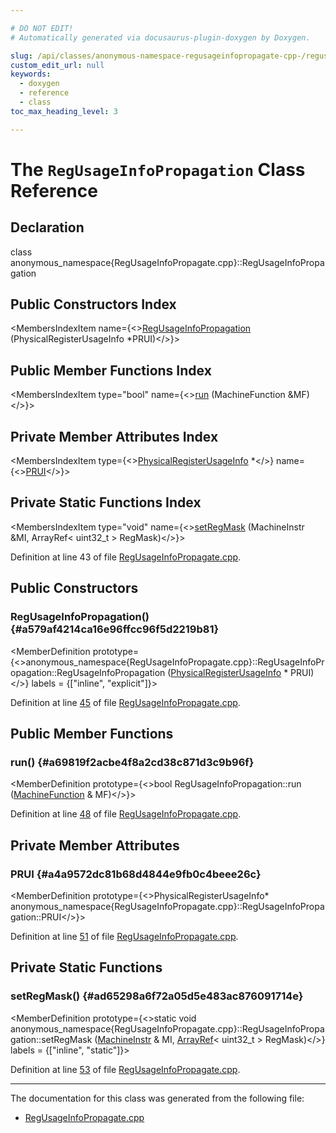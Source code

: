 ```yaml
---

# DO NOT EDIT!
# Automatically generated via docusaurus-plugin-doxygen by Doxygen.

slug: /api/classes/anonymous-namespace-regusageinfopropagate-cpp-/regusageinfopropagation
custom_edit_url: null
keywords:
  - doxygen
  - reference
  - class
toc_max_heading_level: 3

---
```





# The `RegUsageInfoPropagation` Class Reference

<DoxygenPage pluginConfig={pluginConfig}>



## Declaration

<CodeBlock>class anonymous_namespace{RegUsageInfoPropagate.cpp}::RegUsageInfoPropagation</CodeBlock>

## Public Constructors Index

<MembersIndex>

<MembersIndexItem
  name={<><a href="#a579af4214ca16e96ffcc96f5d2219b81">RegUsageInfoPropagation</a> (PhysicalRegisterUsageInfo &#42;PRUI)</>}>
</MembersIndexItem>

</MembersIndex>

## Public Member Functions Index

<MembersIndex>

<MembersIndexItem
  type="bool"
  name={<><a href="#a69819f2acbe4f8a2cd38c871d3c9b96f">run</a> (MachineFunction &amp;MF)</>}>
</MembersIndexItem>

</MembersIndex>

## Private Member Attributes Index

<MembersIndex>

<MembersIndexItem
  type={<><a href="/docs/api/classes/llvm/physicalregisterusageinfo">PhysicalRegisterUsageInfo</a> &#42;</>}
  name={<><a href="#a4a9572dc81b68d4844e9fb0c4beee26c">PRUI</a></>}>
</MembersIndexItem>

</MembersIndex>

## Private Static Functions Index

<MembersIndex>

<MembersIndexItem
  type="void"
  name={<><a href="#ad65298a6f72a05d5e483ac876091714e">setRegMask</a> (MachineInstr &amp;MI, ArrayRef&lt; uint32&#95;t &gt; RegMask)</>}>
</MembersIndexItem>

</MembersIndex>


Definition at line 43 of file <a href="/docs/api/files/lib/lib/codegen/regusageinfopropagate-cpp">RegUsageInfoPropagate.cpp</a>.

<SectionDefinition>

## Public Constructors

### RegUsageInfoPropagation() {#a579af4214ca16e96ffcc96f5d2219b81}

<MemberDefinition
  prototype={<>anonymous&#95;namespace&#123;RegUsageInfoPropagate.cpp&#125;::RegUsageInfoPropagation::RegUsageInfoPropagation (<a href="/docs/api/classes/llvm/physicalregisterusageinfo">PhysicalRegisterUsageInfo</a> &#42; PRUI)</>}
  labels = {["inline", "explicit"]}>

Definition at line <a href="/docs/api/files/lib/lib/codegen/regusageinfopropagate-cpp/#l00045">45</a> of file <a href="/docs/api/files/lib/lib/codegen/regusageinfopropagate-cpp">RegUsageInfoPropagate.cpp</a>.
</MemberDefinition>

</SectionDefinition>

<SectionDefinition>

## Public Member Functions

### run() {#a69819f2acbe4f8a2cd38c871d3c9b96f}

<MemberDefinition
  prototype={<>bool RegUsageInfoPropagation::run (<a href="/docs/api/classes/llvm/machinefunction">MachineFunction</a> &amp; MF)</>}>

Definition at line <a href="/docs/api/files/lib/lib/codegen/regusageinfopropagate-cpp/#l00048">48</a> of file <a href="/docs/api/files/lib/lib/codegen/regusageinfopropagate-cpp">RegUsageInfoPropagate.cpp</a>.
</MemberDefinition>

</SectionDefinition>

<SectionDefinition>

## Private Member Attributes

### PRUI {#a4a9572dc81b68d4844e9fb0c4beee26c}

<MemberDefinition
  prototype={<>PhysicalRegisterUsageInfo&#42; anonymous&#95;namespace&#123;RegUsageInfoPropagate.cpp&#125;::RegUsageInfoPropagation::PRUI</>}>

Definition at line <a href="/docs/api/files/lib/lib/codegen/regusageinfopropagate-cpp/#l00051">51</a> of file <a href="/docs/api/files/lib/lib/codegen/regusageinfopropagate-cpp">RegUsageInfoPropagate.cpp</a>.
</MemberDefinition>

</SectionDefinition>

<SectionDefinition>

## Private Static Functions

### setRegMask() {#ad65298a6f72a05d5e483ac876091714e}

<MemberDefinition
  prototype={<>static void anonymous&#95;namespace&#123;RegUsageInfoPropagate.cpp&#125;::RegUsageInfoPropagation::setRegMask (<a href="/docs/api/classes/llvm/machineinstr">MachineInstr</a> &amp; MI, <a href="/docs/api/classes/llvm/arrayref">ArrayRef</a>&lt; uint32&#95;t &gt; RegMask)</>}
  labels = {["inline", "static"]}>

Definition at line <a href="/docs/api/files/lib/lib/codegen/regusageinfopropagate-cpp/#l00053">53</a> of file <a href="/docs/api/files/lib/lib/codegen/regusageinfopropagate-cpp">RegUsageInfoPropagate.cpp</a>.
</MemberDefinition>

</SectionDefinition>

<hr/>

The documentation for this class was generated from the following file:

<ul>
<li><a href="/docs/api/files/lib/lib/codegen/regusageinfopropagate-cpp">RegUsageInfoPropagate.cpp</a></li>
</ul>

</DoxygenPage>
